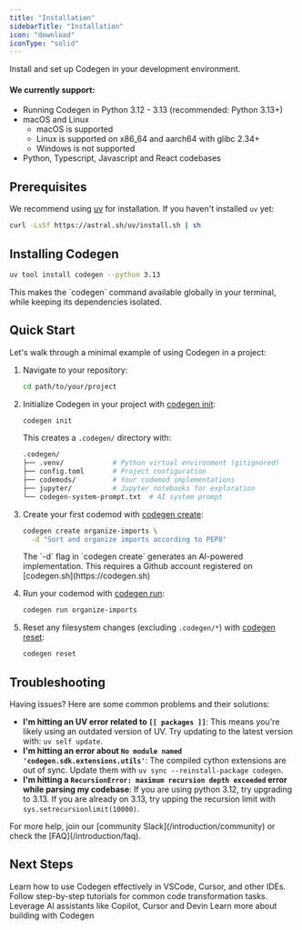 ```yaml
---
title: "Installation"
sidebarTitle: "Installation"
icon: "download"
iconType: "solid"
---
```


Install and set up Codegen in your development environment.

#### We currently support:
- Running Codegen in Python 3.12 - 3.13 (recommended: Python 3.13+)
- macOS and Linux
  - macOS is supported
  - Linux is supported on x86_64 and aarch64 with glibc 2.34+
  - Windows is not supported
- Python, Typescript, Javascript and React codebases

## Prerequisites

We recommend using [uv](https://github.com/astral-sh/uv) for installation. If you haven't installed `uv` yet:
```bash
curl -LsSf https://astral.sh/uv/install.sh | sh
```

## Installing Codegen

```bash
uv tool install codegen --python 3.13
```


<Note>
This makes the `codegen` command available globally in your terminal, while keeping its dependencies isolated.
</Note>

## Quick Start

Let's walk through a minimal example of using Codegen in a project:

1. Navigate to your repository:
   ```bash
   cd path/to/your/project
   ```

2. Initialize Codegen in your project with [codegen init](/cli/init):
   ```bash
   codegen init
   ```

   This creates a `.codegen/` directory with:
   ```bash
   .codegen/
   ├── .venv/            # Python virtual environment (gitignored)
   ├── config.toml       # Project configuration
   ├── codemods/         # Your codemod implementations
   ├── jupyter/          # Jupyter notebooks for exploration
   └── codegen-system-prompt.txt  # AI system prompt
   ```

3. Create your first codemod with [codegen create](/cli/create):
   ```bash
   codegen create organize-imports \
     -d "Sort and organize imports according to PEP8"
   ```
    <Note>
        The `-d` flag in `codegen create` generates an AI-powered implementation. This requires a Github account registered on [codegen.sh](https://codegen.sh)
    </Note>



4. Run your codemod with [codegen run](/cli/run):
   ```bash
   codegen run organize-imports
   ```

5. Reset any filesystem changes (excluding `.codegen/*`) with [codegen reset](/cli/reset):
   ```bash
   codegen reset
   ```

## Troubleshooting

Having issues? Here are some common problems and their solutions:

- **I'm hitting an UV error related to `[[ packages ]]`**: This means you're likely using an outdated version of UV. Try updating to the latest version with: `uv self update`.
- **I'm hitting an error about `No module named 'codegen.sdk.extensions.utils'`**: The compiled cython extensions are out of sync. Update them with `uv sync --reinstall-package codegen`.
- **I'm hitting a `RecursionError: maximum recursion depth exceeded` error while parsing my codebase**: If you are using python 3.12, try upgrading to 3.13. If you are already on 3.13, try upping the recursion limit with `sys.setrecursionlimit(10000)`.

<Note>
For more help, join our [community Slack](/introduction/community) or check the [FAQ](/introduction/faq).
</Note>

## Next Steps

<CardGroup cols={2}>
  <Card
    title="IDE Integration"
    icon="window"
    href="/introduction/ide-usage"
  >
    Learn how to use Codegen effectively in VSCode, Cursor, and other IDEs.
  </Card>
  <Card
    title="Tutorials"
    icon="graduation-cap"
    href="/tutorials/at-a-glance"
  >
    Follow step-by-step tutorials for common code transformation tasks.
  </Card>
  <Card
    title="Work with AI"
    icon="microchip"
    href="/introduction/work-with-ai"
  >
    Leverage AI assistants like Copilot, Cursor and Devin
    </Card>
  <Card
    title="Guides"
    icon="hammer"
    href="/building-with-codegen/at-a-glance"
  >
    Learn more about building with Codegen
    </Card>

</CardGroup>
